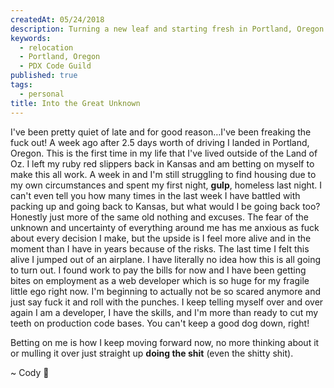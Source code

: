 ```yaml
---
createdAt: 05/24/2018
description: Turning a new leaf and starting fresh in Portland, Oregon.
keywords:
  - relocation
  - Portland, Oregon
  - PDX Code Guild
published: true
tags:
  - personal
title: Into the Great Unknown
---
```



I've been pretty quiet of late and for good reason…I've been freaking the fuck out! A week ago after 2.5 days worth of driving I landed in Portland, Oregon. This is the first time in my life that I've lived outside of the Land of Oz. I left my ruby red slippers back in Kansas and am betting on myself to make this all work. A week in and I'm still struggling to find housing due to my own circumstances and spent my first night, **gulp**, homeless last night. I can't even tell you how many times in the last week I have battled with packing up and going back to Kansas, but what would I be going back too? Honestly just more of the same old nothing and excuses. The fear of the unknown and uncertainty of everything around me has me anxious as fuck about every decision I make, but the upside is I feel more alive and in the moment than I have in years because of the risks. The last time I felt this alive I jumped out of an airplane. I have literally no idea how this is all going to turn out. I found work to pay the bills for now and I have been getting bites on employment as a web developer which is so huge for my fragile little ego right now. I'm beginning to actually not be so scared anymore and just say fuck it and roll with the punches. I keep telling myself over and over again I am a developer, I have the skills, and I'm more than ready to cut my teeth on production code bases. You can't keep a good dog down, right!

Betting on me is how I keep moving forward now, no more thinking about it or mulling it over just straight up **doing the shit** (even the shitty shit).

<Signature>~ Cody 🚀</Signature>
